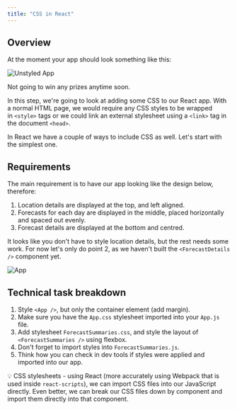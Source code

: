 ```yaml
---
title: "CSS in React"
---
```


## Overview
At the moment your app should look something like this:

![Unstyled App](https://firebasestorage.googleapis.com/v0/b/avocado-on-toast.appspot.com/o/course%2Fweather%2Funstyled.png?alt=media&token=1610d5ea-a378-4f02-af10-2ece9e9112df)

Not going to win any prizes anytime soon.

In this step, we're going to look at adding some CSS to our React app. With a normal HTML page, we would require any CSS styles to be wrapped in `<style>` tags or we could link an external stylesheet using a `<link>` tag in the document `<head>`.

In React we have a couple of ways to include CSS as well. Let's start with the simplest one.

## Requirements

The main requirement is to have our app looking like the design below, therefore:

1. Location details are displayed at the top, and left aligned.
2. Forecasts for each day are displayed in the middle, placed horizontally and spaced out evenly.
3. Forecast details are displayed at the bottom and centred.

It looks like you don't have to style location details, but the rest needs some work. For now let's only do point 2, as we haven't built the `<ForecastDetails />` component yet.

![App](https://firebasestorage.googleapis.com/v0/b/avocado-on-toast.appspot.com/o/course%2Fweather%2Fapp.png?alt=media&token=c230b6bd-94e8-4821-8e06-a190a15c3d3b)

## Technical task breakdown

1. Style `<App />`, but only the container element (add margin).
2. Make sure you have the `App.css` stylesheet imported into your `App.js` file.
3. Add stylesheet `ForecastSummaries.css`, and style the layout of `<ForecastSummaries />` using flexbox.
4. Don't forget to import styles into `ForecastSummaries.js`.
5. Think how you can check in dev tools if styles were applied and imported into our app.

💡 CSS stylesheets - using React (more accurately using Webpack that is used inside `react-scripts`), we can import CSS files into our JavaScript directly. Even better, we can break our CSS files down by component and import them directly into that component. 

